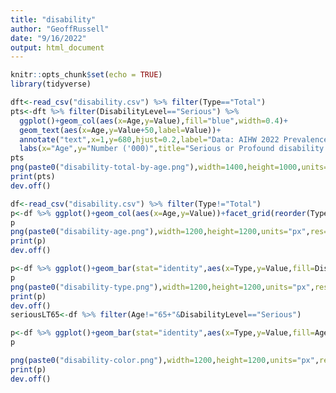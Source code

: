 ```yaml
---
title: "disability"
author: "GeoffRussell"
date: "9/16/2022"
output: html_document
---
```


```r
knitr::opts_chunk$set(echo = TRUE)
library(tidyverse)
```

```r
dft<-read_csv("disability.csv") %>% filter(Type=="Total")
pts<-dft %>% filter(DisabilityLevel=="Serious") %>%
  ggplot()+geom_col(aes(x=Age,y=Value),fill="blue",width=0.4)+
  geom_text(aes(x=Age,y=Value+50,label=Value))+
  annotate("text",x=1,y=680,hjust=0.2,label="Data: AIHW 2022 Prevalence of Disability",size=2)+
  labs(x="Age",y="Number ('000)",title="Serious or Profound disability by age")
pts
png(paste0("disability-total-by-age.png"),width=1400,height=1000,units="px",res=300,type="cairo-png")
print(pts)
dev.off()

df<-read_csv("disability.csv") %>% filter(Type!="Total")
p<-df %>% ggplot()+geom_col(aes(x=Age,y=Value))+facet_grid(reorder(Type,Value)~.)+coord_flip()
p
png(paste0("disability-age.png"),width=1200,height=1200,units="px",res=200,type="cairo-png")
print(p)
dev.off()

p<-df %>% ggplot()+geom_bar(stat="identity",aes(x=Type,y=Value,fill=DisabilityLevel))+facet_grid(reorder(Age,Value)~.)+coord_flip()
p
png(paste0("disability-type.png"),width=1200,height=1200,units="px",res=200,type="cairo-png")
print(p)
dev.off()
seriousLT65<-df %>% filter(Age!="65+"&DisabilityLevel=="Serious")

p<-df %>% ggplot()+geom_bar(stat="identity",aes(x=Type,y=Value,fill=Age))+coord_flip()+labs(x="",y="Number")
p

png(paste0("disability-color.png"),width=1200,height=1200,units="px",res=200,type="cairo-png")
print(p)
dev.off()

```

